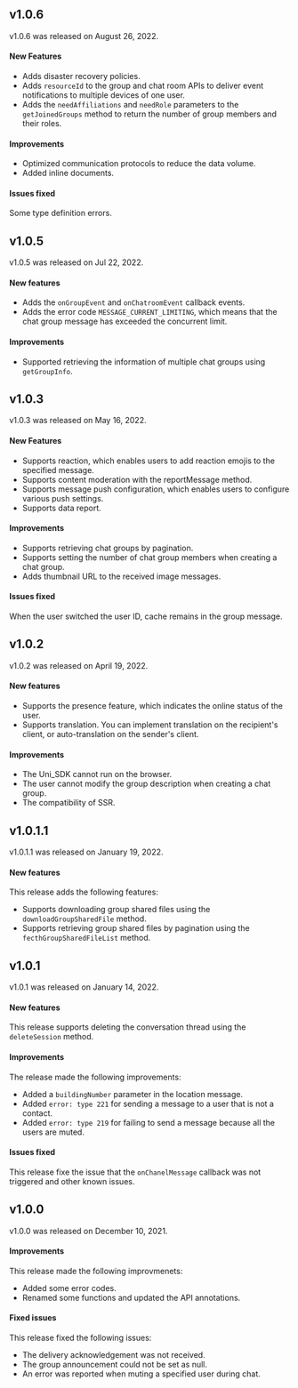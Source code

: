 <PlatformWrapper platform="web">

## v1.0.6

v1.0.6 was released on August 26, 2022.

#### New Features

- Adds disaster recovery policies.
- Adds `resourceId` to the group and chat room APIs to deliver event notifications to multiple devices of one user.
- Adds the `needAffiliations` and `needRole` parameters to the `getJoinedGroups` method to return the number of group members and their roles.

#### Improvements

- Optimized communication protocols to reduce the data volume.
- Added inline documents.

#### Issues fixed

Some type definition errors.

## v1.0.5

v1.0.5 was released on Jul 22, 2022.

#### New features

- Adds the `onGroupEvent` and `onChatroomEvent` callback events.
- Adds the error code `MESSAGE_CURRENT_LIMITING`, which means that the chat group message has exceeded the concurrent limit.

#### Improvements

- Supported retrieving the information of multiple chat groups using `getGroupInfo`.

## v1.0.3

v1.0.3 was released on May 16, 2022.

#### New Features

- Supports reaction, which enables users to add reaction emojis to the specified message.
- Supports content moderation with the reportMessage method.
- Supports message push configuration, which enables users to configure various push settings.
- Supports data report.

#### Improvements

- Supports retrieving chat groups by pagination.
- Supports setting the number of chat group members when creating a chat group.
- Adds thumbnail URL to the received image messages.

#### Issues fixed

When the user switched the user ID, cache remains in the group message.

## v1.0.2

v1.0.2 was released on April 19, 2022.

#### New features

- Supports the presence feature, which indicates the online status of the user.
- Supports translation. You can implement translation on the recipient's client, or auto-translation on the sender's client.

#### Improvements

- The Uni_SDK cannot run on the browser.
- The user cannot modify the group description when creating a chat group.
- The compatibility of SSR.

## v1.0.1.1

v1.0.1.1 was released on January 19, 2022.

#### New features

This release adds the following features:

- Supports downloading group shared files using the `downloadGroupSharedFile` method.
- Supports retrieving group shared files by pagination using the `fecthGroupSharedFileList` method.

## v1.0.1

v1.0.1 was released on January 14, 2022.

#### New features

This release supports deleting the conversation thread using the `deleteSession` method.

#### Improvements

The release made the following improvements:

- Added a `buildingNumber` parameter in the location message.
- Added `error: type 221` for sending a message to a user that is not a contact.
- Added `error: type 219` for failing to send a message because all the users are muted.

#### Issues fixed

This release fixe the issue that the `onChanelMessage` callback was not triggered and other known issues.

## v1.0.0

v1.0.0 was released on December 10, 2021.

#### Improvements

This release made the following improvmenets:

- Added some error codes.
- Renamed some functions and updated the API annotations.

#### Fixed issues

This release fixed the following issues:
- The delivery acknowledgement was not received.
- The group announcement could not be set as null.
- An error was reported when muting a specified user during chat.

</PlatformWrapper>